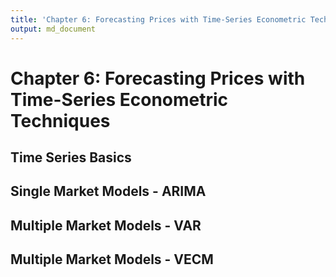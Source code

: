 ```yaml
---
title: 'Chapter 6: Forecasting Prices with Time-Series Econometric Techniques'
output: md_document
---
```


# Chapter 6: Forecasting Prices with Time-Series Econometric Techniques

## Time Series Basics

## Single Market Models - ARIMA

## Multiple Market Models - VAR

## Multiple Market Models - VECM
